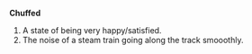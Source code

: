 '''Chuffed'''
#A state of being very happy/satisfied.
#The noise of a steam train going along the track smooothly.